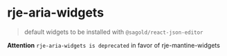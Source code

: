 
<Meta title="packages/rje-aria-widgets/Overview" />

# rje-aria-widgets

> default widgets to be installed with `@sagold/react-json-editor`

<NpmPackageName name="@sagold/rje-aria-widgets" />

**Attention** `rje-aria-widgets is deprecated` in favor of rje-mantine-widgets
